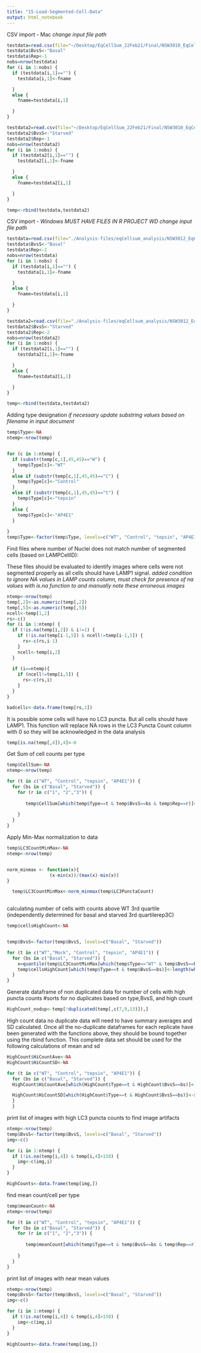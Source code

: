 ```yaml
---
title: "15-Load-Segmented-Cell-Data"
output: html_notebook
---
```


CSV import - Mac
*change input file path*
```r
testdata=read.csv(file="~/Desktop/EqCellSum_22Feb21/Final/NSW3010_EqCellSum_Basal_count_24Feb21.csv",header=TRUE)
testdata$BvsS<-"Basal"
testdata$Rep<-1
nobs=nrow(testdata)
for (i in 1:nobs) {
  if (testdata[i,1]=="") {
    testdata[i,1]<-fname

  } 
  else {
    fname=testdata[i,1]

  }
}

testdata2=read.csv(file="~/Desktop/EqCellSum_22Feb21/Final/NSW3010_EqCellSum_Starved_count_23Feb21.csv",header=TRUE)
testdata2$BvsS<-"Starved"
testdata2$Rep<-1
nobs=nrow(testdata2)
for (i in 1:nobs) {
  if (testdata2[i,1]=="") {
    testdata2[i,1]<-fname

  } 
  else {
    fname=testdata2[i,1]

  }
}

temp<-rbind(testdata,testdata2)
```

CSV import - *Windows*
*MUST HAVE FILES IN R PROJECT WD* 
*change input file path*
```r
testdata=read.csv(file="./Analysis-files/eqCellsum_analysis/NSW3012_EqCellSum_Basal_count_23Feb21.csv",header=TRUE)
testdata$BvsS<-"Basal"
testdata$Rep<-2
nobs=nrow(testdata)
for (i in 1:nobs) {
  if (testdata[i,1]=="") {
    testdata[i,1]<-fname

  } 
  else {
    fname=testdata[i,1]

  }
}

testdata2=read.csv(file="./Analysis-files/eqCellsum_analysis/NSW3012_EqCellSum_Starved_count_22Feb21.csv",header=TRUE)
testdata2$BvsS<-"Starved"
testdata2$Rep<-2
nobs=nrow(testdata2)
for (i in 1:nobs) {
  if (testdata2[i,1]=="") {
    testdata2[i,1]<-fname

  } 
  else {
    fname=testdata2[i,1]

  }
}

temp<-rbind(testdata,testdata2)
```


Adding type designation
*if necessary update substring values based on filename in input document*
```r
temp$Type<-NA
ntemp<-nrow(temp)


for (c in 1:ntemp) {
  if (substr(temp[c,1],45,45)=="W") {
    temp$Type[c]<-"WT"
  }
  else if (substr(temp[c,1],45,45)=="C") {
    temp$Type[c]<-"Control"
  }
  else if (substr(temp[c,1],45,45)=="t") {
    temp$Type[c]<-"tepsin"
  }
  else {
    temp$Type[c]<-"AP4E1"
  }
  
}
temp$Type<-factor(temp$Type, levels=c("WT", "Control", "tepsin", "AP4E1"))
```

Find files where number of Nuclei does not match number of segmented cells (based on LAMPCellID):

These files should be evaluated to identify images where cells were not segmented properly as all cells should have LAMP1 signal. 
*added condition to ignore NA values in LAMP counts column, must check for presence of na values with is.na function to and manually note these erroneous images*
```r
ntemp<-nrow(temp)
temp[,2]<-as.numeric(temp[,2])
temp[,5]<-as.numeric(temp[,5])
ncell<-temp[1,2]
rs<-c()
for (i in 1:ntemp) {
  if (!is.na(temp[i,2]) & i!=1) {
    if (!is.na(temp[i-1,5]) & ncell!=temp[i-1,5]) {
      rs<-c(rs,i-1)
    }
    ncell<-temp[i,2]
  }
  
  if (i==ntemp){
    if (ncell!=temp[i,5]) {
      rs<-c(rs,i)
    }
  }
}

badcellc<-data.frame(temp[rs,1])
```

It is possible some cells will have no LC3 puncta. But all cells should have LAMP1. This function will replace NA rows in the LC3 Puncta Count column with 0 so they will be acknowledged in the data analysis
```r
temp[is.na(temp[,4]),4]<-0
```

Get Sum of cell counts per type
```r
temp$CellSum<-NA
ntemp<-nrow(temp)

for (t in c("WT", "Control", "tepsin", "AP4E1")) {
  for (bs in c("Basal", "Starved")) {
    for (r in c("1", "2","3")) {
      
       temp$CellSum[which(temp$Type==t & temp$BvsS==bs & temp$Rep==r)]<-sum(temp$NucleiCount[which(temp$Type==t & temp$BvsS==bs &temp$Rep==r)],na.rm = TRUE)
   
    }
  }
}
```

Apply Min-Max normalization to data
```r
temp$LC3CountMinMax<-NA
ntemp<-nrow(temp)


norm_minmax <- function(x){
                (x-min(x))/(max(x)-min(x))
}

  temp$LC3CountMinMax<-norm_minmax(temp$LC3PunctaCount)
  

```

calculating number of cells with counts above WT 3rd quartile (independently determined for basal and starved 3rd quartilerep3C)

```r
temp$cellsHighCount<-NA


temp$BvsS<-factor(temp$BvsS, levels=c("Basal", "Starved"))

for (t in c("WT","Mock", "Control", "tepsin", "AP4E1")) {
  for (bs in c("Basal", "Starved")) {
    x=quantile(temp$LC3CountMinMax[which(temp$Type=="WT" & temp$BvsS==bs)], probs=0.75)
    temp$cellsHighCount[which(temp$Type==t & temp$BvsS==bs)]<-length(which(temp$Type==t & temp$BvsS==bs & temp$LC3CountMinMax >x))
  }
}

```

Generate dataframe of non duplicated data for number of cells with high puncta counts
#sorts for no duplicates based on type,BvsS, and high count
```r
HighCount_nodup<-temp[!duplicated(temp[,c(7,9,13)]),]

```


High count data no duplicate data will need to have summary averages and SD calculated. Once all the no-duplicate dataframes for each replicate have been generated with the functions above, they should be bound together using the rbind function. This complete data set should be used for the following calculations of mean and sd
```r
HighCount$HiCountAve<-NA
HighCount$HiCountSD<-NA

for (t in c("WT", "Control", "tepsin", "AP4E1")) {
  for (bs in c("Basal", "Starved")) {
  HighCount$HiCountAve[which(HighCount$Type==t & HighCount$BvsS==bs)]<-sum(HighCount$cellsHighCount[which(HighCount$Type==t & HighCount$BvsS==bs & HighCount$cellsHighCount)])/length(which(HighCount$Type==t & HighCount$BvsS==bs & HighCount$cellsHighCount))

  HighCount$HiCountSD[which(HighCount$Type==t & HighCount$BvsS==bs)]<-sd(HighCount$cellsHighCount[which(HighCount$Type==t & HighCount$BvsS==bs & HighCount$cellsHighCount)])
  }
  }
```



print list of images with high LC3 puncta counts to find image artifacts
```r

ntemp<-nrow(temp)
temp$BvsS<-factor(temp$BvsS, levels=c("Basal", "Starved"))
img<-c()

for (i in 1:ntemp) {
  if (!is.na(temp[i,4]) & temp[i,4]>150) {
    img<-c(img,i)
  }
}

HighCounts<-data.frame(temp[img,])

```

find mean count/cell per type
```r
temp$meanCount<-NA
ntemp<-nrow(temp)

for (t in c("WT", "Control", "tepsin", "AP4E1")) {
  for (bs in c("Basal", "Starved")) {
    for (r in c("1", "2","3")) {
      
       temp$meanCount[which(temp$Type==t & temp$BvsS==bs & temp$Rep==r)]<-mean(temp$LC3PunctaCount[which(temp$Type==t & temp$BvsS==bs &temp$Rep==r)],na.rm = TRUE)
   
    }
  }
}
```

print list of images with near mean values
```r

ntemp<-nrow(temp)
temp$BvsS<-factor(temp$BvsS, levels=c("Basal", "Starved"))
img<-c()

for (i in 1:ntemp) {
  if (!is.na(temp[i,4]) & temp[i,4]>150) {
    img<-c(img,i)
  }
}

HighCounts<-data.frame(temp[img,])

```
